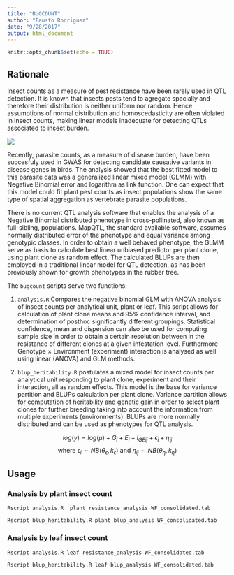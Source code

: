```yaml
---
title: "BUGCOUNT"
author: "Fausto Rodriguez"
date: "9/28/2017"
output: html_document
---
```


```r
knitr::opts_chunk$set(echo = TRUE)
```

## Rationale           
Insect counts as a measure of pest resistance have been rarely used in QTL detection.
It is known that insects pests tend to agregate spacially and therefore their
distribution is neither uniform nor random. Hence assumptions of normal distribution
and homoscedasticity are often violated in insect counts, making linear models inadecuate for detecting QTLs associated to insect burden.

![](aggregation.png)

Recently, parasite counts, as a measure of disease burden, have been succesfuly used in GWAS for detecting candidate causative variants in disease genes in birds. The analysis showed that the best fitted model to this parasite data was a generalized linear mixed model (GLMM) with Negative Binomial error and logarithm as link function. One can expect that this model could fit plant pest counts as insect populations show the same type of spatial aggregation as vertebrate parasite populations.

There is no current QTL analysis software that enables the analysis of a Negative Binomial distributed phenotype in cross-pollinated, also known as full-sibling, populations. MapQTL, the standard available software, assumes normally distributed error of the phenotype and equal variance among genotypic classes. In order to obtain a well behaved phenotype, the GLMM serve as basis to calculate best linear unbiased predictor per plant clone, using plant clone as random effect. The calculated BLUPs are then employed in a traditional linear model for QTL detection, as has been previously shown for growth phenotypes in the rubber tree.

The `bugcount` scripts serve two functions:

1. `analysis.R` Compares the negative binomial GLM with ANOVA analysis of insect counts per analytical unit, plant or leaf. This script allows for calculation of plant clone means and 95% confidence interval, and determination of posthoc significantly different groupings. Statistical confidence, mean and dispersion can also be used for computing sample size in order to obtain a certain resolution between in the resistance of different clones at a given infestation level.  Furthermore Genotype $\times$ Environment (experiment) interaction is analysed as well using linear (ANOVA) and GLM methods.

2. `blup_heritability.R` postulates a mixed model for insect counts per analytical unit responding to plant clone, experiment and their interaction, all as random effects. This model is the base for variance partition and BLUPs calculation per plant clone. Variance partition allows for computation of heritability and genetic gain in order to select plant clones for further breeding taking into account the information from multiple experiments (environments). BLUPs are more normally distributed and can be used as phenotypes for QTL analysis.

$$log(y) =   log(\mu) + G_{i} + E_{i} + I_{GEij} + \epsilon_{i} + \eta_{ij}  $$
$$ \text{ where } \epsilon_{i} \sim NB(\theta_{\epsilon}, k_{\epsilon}) \text{ and } \eta_{ij} \sim NB(\theta_{\eta}, k_{\eta})$$

## Usage
### Analysis by plant insect count
    Rscript analysis.R  plant resistance_analysis WF_consolidated.tab
    
    Rscript blup_heritability.R plant blup_analysis WF_consolidated.tab

### Analysis by leaf insect count
    Rscript analysis.R leaf resistance_analysis WF_consolidated.tab
    
    Rscript blup_heritability.R leaf blup_analysis WF_consolidated.tab
    